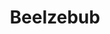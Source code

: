 ---
title: "Beelzebub"
slug: "beelzebub"
arcana: "Devil"

image: "./Beelzebub.jpg"

phys: ""
gun: ""
fire: "absorb"
ice: ""
elec: ""
wind: ""
psy: ""
nuke: ""
bless: "weak"
curse: "reflect"
---